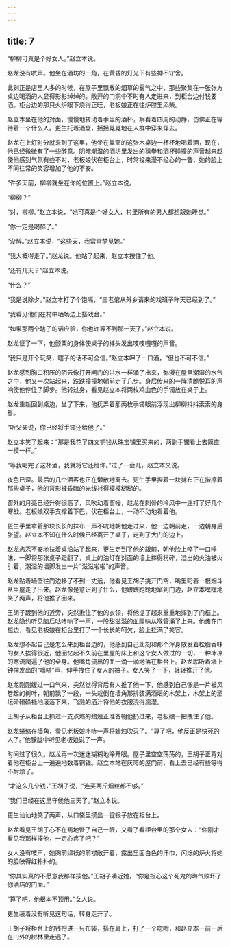 ```yaml
---
---
---
```

title: 7
---



“柳柳可真是个好女人。”赵立本说。

赵龙没有吭声。他坐在酒坊的一角，在黄昏的灯光下有些神不守舍。

此刻正是店里人多的时候，在屋子里飘散的烟草的雾气之中，那些聚集在一张张方桌边喝酒的人显得影影绰绰的。敞开的门洞中不时有人走进来，到柜台边付钱要酒。柜台边的那只火炉眼下烧得正旺，老板娘正在往炉膛里添柴。

赵立本坐在他的对面，慢慢地转动着手里的酒杯，察看着四周的动静，仿佛正在等待着一个什么人。更生托着酒盘，摇摇晃晃地在人群中穿来穿去。

赵龙在上灯时分就来到了这里，他坐在靠窗的这张木桌边一杯杯地喝着酒，现在，他已经微微有了一些醉意。阴暗潮湿的酒坊里发出的猜拳和酒杯碰撞的声音越来越使他感到气氛有些不对，老板娘伏在柜台上，时常投来漫不经心的一瞥，她的脸上不同往常的笑容增加了他的不安。

“许多天前，柳柳就坐在你的位置上。”赵立本说。

“柳柳？”

“对，柳柳。”赵立本说，“她可真是个好女人，村里所有的男人都想跟她睡觉。”

“你一定是喝醉了。”

“没醉。”赵立本说，“这些天，我常常梦见她。”

“我大概得走了。”赵龙说。他站了起来，赵立本按住了他。

“还有几天？”赵立本说。

“什么？”

“我是说除夕。”赵立本打了个饱嗝，“三老倌从外乡请来的戏班子昨天已经到了。”

“我看见他们在村中晒场边上搭戏台。”

“如果那两个瞎子的话应验，你也许等不到那一天了。”赵立本说。

赵龙怔了一下，他颤栗的身体使桌子的榫头发出吱吱嘎嘎的声音。

“我只是开个玩笑，瞎子的话不可全信。”赵立本呷了一口酒，“但也不可不信。”

赵龙感到胸口积压的阴云像打开闸门的洪水一样涌了出来，弥漫在屋里潮湿的水气之中，他又一次站起来，跌跌撞撞地朝前走了几步。身后传来的一阵清脆悦耳的声响使他停住了脚步。他转过身，看见赵立本将两枚鸡血色的手镯放在桌子上。

赵龙重新回到桌边，坐了下来，他抚弄着那两枚手镯眼前浮现出柳柳抖抖索索的身影。

“听父亲说，你已经将手镯还给他了。”

赵立本笑了起来：“那是我花了四文铜钱从珠宝铺里买来的，两副手镯看上去简直一模一样。”

“等我喝完了这杯酒，我就将它还给你。”过了一会儿，赵立本又说。

夜色已深。最后的几个酒客也正在懒散地离去。更生手里捏着一块抹布正在揩擦着那些桌子，他的背影被昏暗的光线衬得模模糊糊的。

窗外的月亮已经升得很高了，风吹动着窗幔，赵龙在刺骨的冷风中一连打了好几个寒战。老板娘双手支撑着下巴，伏在柜台上，一动不动地看着他。

更生手里拿着那块长长的抹布一声不吭地朝他走过来，他一边朝前走，一边朝身后张望。赵立本不知在什么时候已经离开了桌子，走到了大门的边上。

赵龙忐忑不安地扶着桌沿站了起来，更生走到了他的跟前，朝他脸上啐了一口唾沫，一脚将那张桌子蹬翻了，桌上的油灯在对面的墙上摔得粉碎，溢出的火油被火引着，潮湿的墙脚发出一片“滋滋啦啦”的声音。

赵龙贴着墙壁往门边移了不到一丈远，他看见王胡子挑开门帘，嘴里叼着一根烟斗从里屋走了出来。赵龙像是意识到了什么，他踉踉跄跄地窜到门边，赵立本嘿嘿地笑了两声，将他推了回来。

王胡子踱到他的近旁，突然揪住了他的衣领，将他提了起来重重地摔到了门框上。赵龙隐约听见脑后咕咚响了一声，一股甜滋滋的血腥味从喉管涌了上来。他瘫在门槛边，看见老板娘在柜台里打了一个长长的呵欠，脸上挂满了笑容。

赵龙想不起自己是怎么来到柜台边的，他感到自己此刻和那个浑身散发着松脂香味的女人挨得很近，他回忆起不久前在里屋的床上和这个女人做过的一切，一种冰凉的寒流爬遍了他的全身。他嘴角流出的血一滴一滴地落在柜台上。赵龙聆听着墙上钟摆发出的“嘀嗒”声，伸手拽住了女人的袖子。女人笑了一下，轻轻推开了他。

赵龙刚刚缓过一口气来，突然觉得背后有人推了他一下，他感到自己像是一片被风卷起的树叶，朝前飘了一段，一头栽倒在墙角那排装满酒坛的木架上，木架上的酒坛磆磆碌禄地滚落下来，飞溅的酒汁将他的衣服浇得濡湿。

王胡子从柜台上抓过一支点燃的蜡烛正准备朝他扔过来，老板娘一把拽住了他。

赵龙蜷缩在墙角，看见老板娘卟哧一声将蜡烛吹灭了。“算了吧，他反正是快死的人了。”他朦胧中听见老板娘说了一声。

时间过了很久。赵龙再一次迷迷糊糊地睁开眼。屋子里空空荡荡的，王胡子正背对着他在柜台上一遍遍地数着铜钱。赵立本站在灰暗的屋门前，看上去已经有些等得不耐烦了。

“才这么几个钱，”王胡子说，“连买两斤烟丝都不够。”

“我们已经在这里守候他三天了。”赵立本说。

更生讪讪地笑了两声，从口袋里摸出一锭银子放在柜台上。

赵龙看见王胡子心不在焉地瞥了自己一眼，又看了看柜台里的那个女人：“你刚才看见我那样揍他，一定心疼了吧？”

女人没有吱声，她胸前绿袄的前襟敞开着，露出里面白色的汗巾，闪烁的炉火将她的脸映得红扑扑的。

“你其实真的不愿意我那样揍他。”王胡子凑近她，“你是担心这个死鬼的晦气败坏了你酒店的门面。”

“算了吧，他根本不顶用。”女人说。

更生装着没有听见这句话，转身走开了。

王胡子将柜台上的钱捋进一只布袋，搭在肩上，打了一个唿哨，和赵立本一前一后在门外的树林里走远了。